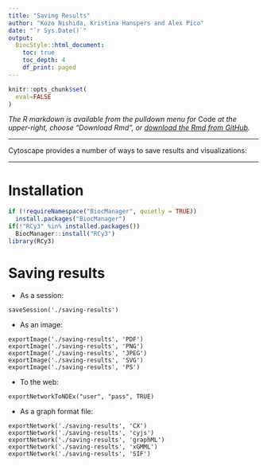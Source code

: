 ```yaml
---
title: "Saving Results"
author: "Kozo Nishida, Kristina Hanspers and Alex Pico"
date: "`r Sys.Date()`"
output:
  BiocStyle::html_document:
    toc: true
    toc_depth: 4
    df_print: paged
---
```

```r
knitr::opts_chunk$set(
  eval=FALSE
)
```

*The R markdown is available from the pulldown menu for* Code *at the upper-right, choose "Download Rmd", or [download the Rmd from GitHub](https://raw.githubusercontent.com/nrnb/gsod2019_kozo_nishida/master/saving-results.Rmd).*

<hr />

Cytoscape provides a number of ways to save results and visualizations:

<hr />

# Installation
```r
if (!requireNamespace("BiocManager", quietly = TRUE))
  install.packages("BiocManager")
if(!"RCy3" %in% installed.packages())
  BiocManager::install("RCy3")
library(RCy3)
```

# Saving results

- As a session:

```
saveSession('./saving-results')
```

- As an image:

```
exportImage('./saving-results', 'PDF')
exportImage('./saving-results', 'PNG')
exportImage('./saving-results', 'JPEG')
exportImage('./saving-results', 'SVG')
exportImage('./saving-results', 'PS')
```

- To the web:

```
exportNetworkToNDEx("user", "pass", TRUE)
```

- As a graph format file:

```
exportNetwork('./saving-results', 'CX')
exportNetwork('./saving-results', 'cyjs')
exportNetwork('./saving-results', 'graphML')
exportNetwork('./saving-results', 'xGMML')
exportNetwork('./saving-results', 'SIF')
```
